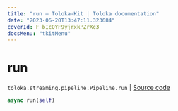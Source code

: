 ```yaml
---
title: "run — Toloka-Kit | Toloka documentation"
date: "2023-06-20T13:47:11.323684"
coverId: F_bIcOYF9yjrxkPZrXc3
docsMenu: "tkitMenu"
---
```


# run

`toloka.streaming.pipeline.Pipeline.run` | [Source code](https://github.com/Toloka/toloka-kit/blob/v1.2.0/src/streaming/pipeline.py#L394)

```python
async run(self)
```
